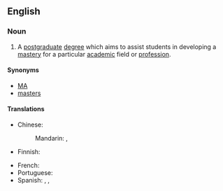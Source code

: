 ==English==

===Noun===
{{wikipedia}}
{{en-noun|sg=[[master]]'s [[degree]]}}

# A [[postgraduate]] [[degree]] which aims to assist students in developing a [[mastery]] for a particular [[academic]] field or [[profession]].

====Synonyms====
* [[MA]]
* [[masters]]

====Translations====
{{trans-top|postgraduate degree}}
* Chinese:
*: Mandarin: {{t|zh|碩士|sc=Hani}}, {{t|zh|硕士|tr=shuòshì|sc=Hani}}
* Finnish: {{t|fi|maisterintutkinto}}
{{trans-mid}}
* French: {{t|fr|masters|m}}
* Portuguese: {{t|pt|mestrado|m}}
* Spanish: {{t|es|maestría|f}},  {{t|es|máster|m}},  {{t|es|magíster|m}}
{{trans-bottom}}